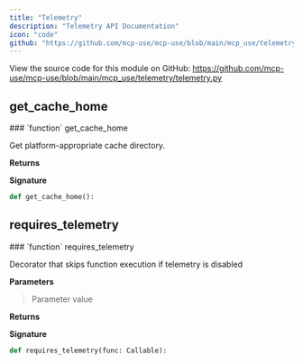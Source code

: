 ```yaml
---
title: "Telemetry"
description: "Telemetry API Documentation"
icon: "code"
github: "https://github.com/mcp-use/mcp-use/blob/main/mcp_use/telemetry/telemetry.py"
---
```


<Callout type="info" title="Source Code">
View the source code for this module on GitHub: <a href='https://github.com/mcp-use/mcp-use/blob/main/mcp_use/telemetry/telemetry.py' target='_blank' rel='noopener noreferrer'>https://github.com/mcp-use/mcp-use/blob/main/mcp_use/telemetry/telemetry.py</a>
</Callout>


## get_cache_home
<Card type="info" img="http://localhost:3000/gradient-generator/api/random?width=800&height=50">
### `function` get_cache_home

Get platform-appropriate cache directory.

**Returns**
><ResponseField name="returns" type="pathlib.Path" />

**Signature**
```python wrap
def get_cache_home():
```
</Card>


## requires_telemetry
<Card type="info" img="http://localhost:3000/gradient-generator/api/random?width=800&height=50">
### `function` requires_telemetry

Decorator that skips function execution if telemetry is disabled

**Parameters**
><ParamField body="func" type="Callable" required="True" >   Parameter value </ParamField>

**Returns**
><ResponseField name="returns" type="Callable" />

**Signature**
```python wrap
def requires_telemetry(func: Callable):
```
</Card>
